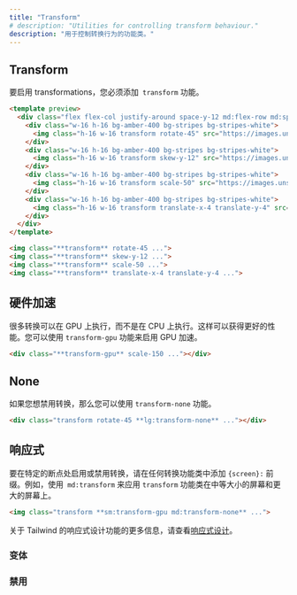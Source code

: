 ```yaml
---
title: "Transform"
# description: "Utilities for controlling transform behaviour."
description: "用于控制转换行为的功能类。"
---
```




## Transform

<!-- To enable transformations you have to add the `transform` utility. -->
要启用 transformations，您必须添加` transform` 功能。

```html amber
<template preview>
  <div class="flex flex-col justify-around space-y-12 md:flex-row md:space-y-0 md:space-x-12">
    <div class="w-16 h-16 bg-amber-400 bg-stripes bg-stripes-white">
      <img class="h-16 w-16 transform rotate-45" src="https://images.unsplash.com/photo-1472099645785-5658abf4ff4e?ixlib=rb-1.2.1&ixid=eyJhcHBfaWQiOjEyMDd9&auto=format&fit=facearea&facepad=2&w=256&h=256&q=80">
    </div>
    <div class="w-16 h-16 bg-amber-400 bg-stripes bg-stripes-white">
      <img class="h-16 w-16 transform skew-y-12" src="https://images.unsplash.com/photo-1472099645785-5658abf4ff4e?ixlib=rb-1.2.1&ixid=eyJhcHBfaWQiOjEyMDd9&auto=format&fit=facearea&facepad=2&w=256&h=256&q=80">
    </div>
    <div class="w-16 h-16 bg-amber-400 bg-stripes bg-stripes-white">
      <img class="h-16 w-16 transform scale-50" src="https://images.unsplash.com/photo-1472099645785-5658abf4ff4e?ixlib=rb-1.2.1&ixid=eyJhcHBfaWQiOjEyMDd9&auto=format&fit=facearea&facepad=2&w=256&h=256&q=80">
    </div>
    <div class="w-16 h-16 bg-amber-400 bg-stripes bg-stripes-white">
      <img class="h-16 w-16 transform translate-x-4 translate-y-4" src="https://images.unsplash.com/photo-1472099645785-5658abf4ff4e?ixlib=rb-1.2.1&ixid=eyJhcHBfaWQiOjEyMDd9&auto=format&fit=facearea&facepad=2&w=256&h=256&q=80">
    </div>
  </div>
</template>

<img class="**transform** rotate-45 ...">
<img class="**transform** skew-y-12 ...">
<img class="**transform** scale-50 ...">
<img class="**transform** translate-x-4 translate-y-4 ...">
```

<!-- ## Hardware acceleration

A lot of transformations can be executed on the GPU instead of the CPU. This enables better performance. You can use the `transform-gpu` utility to enable GPU Acceleration. -->
## 硬件加速

很多转换可以在 GPU 上执行，而不是在 CPU 上执行。这样可以获得更好的性能。您可以使用 `transform-gpu` 功能来启用 GPU 加速。

```html
<div class="**transform-gpu** scale-150 ..."></div>
```

## None

<!-- If you want to disable transformations, then you can use the `transform-none` utility. -->
如果您想禁用转换，那么您可以使用 `transform-none` 功能。

```html
<div class="transform rotate-45 **lg:transform-none** ..."></div>
```

<!-- ## Responsive -->
## 响应式

<!-- To enable or disable transforms at a specific breakpoint, add a `{screen}:` prefix to any of the transform utilities. For example, use `md:transform` to apply the `transform` utility at only medium screen sizes and above. -->
要在特定的断点处启用或禁用转换，请在任何转换功能类中添加 `{screen}:` 前缀。例如，使用` md:transform` 来应用 `transform` 功能类在中等大小的屏幕和更大的屏幕上。

```html
<img class="transform **sm:transform-gpu md:transform-none** ...">
```

<!-- For more information about Tailwind's responsive design features, check out the [Responsive Design](/docs/responsive-design) documentation. -->
关于 Tailwind 的响应式设计功能的更多信息，请查看[响应式设计](/docs/responsive-design)。

<!-- ### Variants -->
### 变体

<Variants plugin="transform" />

<!-- ### Disabling -->
### 禁用

<Disabling plugin="transform" />
